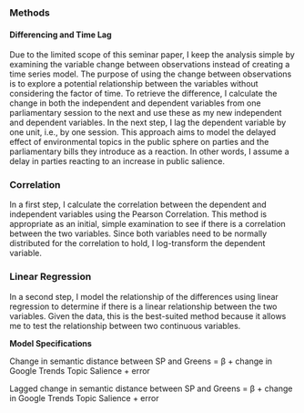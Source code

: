 ### Methods

<!--
In this section, you will describe the precise method that you use to test the relationship between your dependent variable and your independent variable.
-->

#### Differencing and Time Lag
Due to the limited scope of this seminar paper, I keep the analysis simple by examining the variable change between observations instead of creating a time series model. The purpose of using the change between observations is to explore a potential relationship between the variables without considering the factor of time. To retrieve the difference, I calculate the change in both the independent and dependent variables from one parliamentary session to the next and use these as my new independent and dependent variables. In the next step, I lag the dependent variable by one unit, i.e., by one session. This approach aims to model the delayed effect of environmental topics in the public sphere on parties and the parliamentary bills they introduce as a reaction. In other words, I assume a delay in parties reacting to an increase in public salience.

### Correlation
In a first step, I calculate the correlation between the dependent and independent variables using the Pearson Correlation. This method is appropriate as an initial, simple examination to see if there is a correlation between the two variables. Since both variables need to be normally distributed for the correlation to hold, I log-transform the dependent variable. 

<!--
- check assumptions: see https://ademos.people.uic.edu/Chapter22.html
- I then compare the unlagged and lagged dependent variables.
-->

### Linear Regression
In a second step, I model the relationship of the differences using linear regression to determine if there is a linear relationship between the two variables. Given the data, this is the best-suited method because it allows me to test the relationship between two continuous variables.

**Model Specifications**

Change in semantic distance between SP and Greens = β + change in Google Trends Topic Salience + error

Lagged change in semantic distance between SP and Greens = β + change in Google Trends Topic Salience + error
